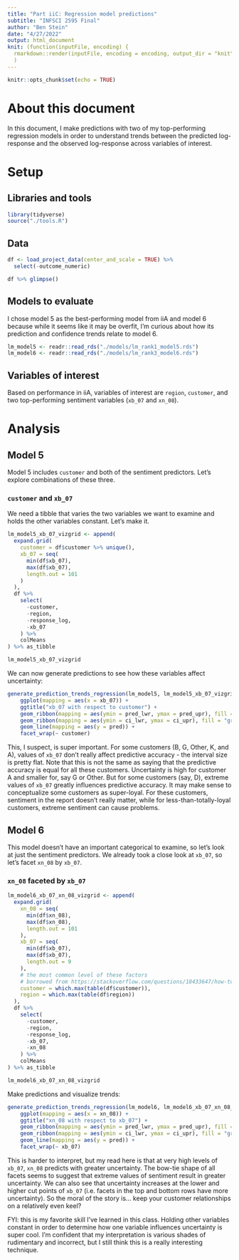```yaml
---
title: "Part iiC: Regression model predictions"
subtitle: "INFSCI 2595 Final"
author: "Ben Stein"
date: "4/27/2022"
output: html_document
knit: (function(inputFile, encoding) {
  rmarkdown::render(inputFile, encoding = encoding, output_dir = "knit") }
  )
---
```


```r
knitr::opts_chunk$set(echo = TRUE)
```

# About this document

In this document, I make predictions with two of my top-performing regression models in order to understand trends between the predicted log-response and the observed log-response across variables of interest.

# Setup

## Libraries and tools

```r
library(tidyverse)
source("./tools.R")
```

## Data

```r
df <- load_project_data(center_and_scale = TRUE) %>%
  select(-outcome_numeric)

df %>% glimpse()
```

## Models to evaluate

I chose model 5 as the best-performing model from iiA and model 6 because while it seems like it may be overfit, I'm curious about how its prediction and confidence trends relate to model 6.

```r
lm_model5 <- readr::read_rds("./models/lm_rank1_model5.rds")
lm_model6 <- readr::read_rds("./models/lm_rank3_model6.rds")
```

## Variables of interest

Based on performance in iiA, variables of interest are `region`, `customer`, and two top-performing sentiment variables (`xb_07` and `xn_08`).

# Analysis

## Model 5

Model 5 includes `customer` and both of the sentiment predictors. Let's explore combinations of these three.

### `customer` and `xb_07`

We need a tibble that varies the two variables we want to examine and holds the other variables constant. Let's make it.

```r
lm_model5_xb_07_vizgrid <- append(
  expand.grid(
    customer = df$customer %>% unique(),
    xb_07 = seq(
      min(df$xb_07),
      max(df$xb_07),
      length.out = 101
    )
  ),
  df %>%
    select(
      -customer,
      -region,
      -response_log,
      -xb_07
    ) %>%
    colMeans
) %>% as_tibble

lm_model5_xb_07_vizgrid
```

We can now generate predictions to see how these variables affect uncertainty:

```r
generate_prediction_trends_regression(lm_model5, lm_model5_xb_07_vizgrid) %>%
    ggplot(mapping = aes(x = xb_07)) + 
    ggtitle("xb_07 with respect to customer") +
    geom_ribbon(mapping = aes(ymin = pred_lwr, ymax = pred_upr), fill = "orange") +
    geom_ribbon(mapping = aes(ymin = ci_lwr, ymax = ci_upr), fill = "gray") +
    geom_line(mapping = aes(y = pred)) +
    facet_wrap(~ customer)
```

This, I suspect, is super important. For some customers (B, G, Other, K, and A), values of `xb_07` don't really affect predictive accuracy - the interval size is pretty flat. Note that this is not the same as saying that the predictive accuracy is equal for all these customers. Uncertainty is high for customer A and smaller for, say G or Other. But for some customers (say, D), extreme values of `xb_07` greatly influences predictive accuracy. It may make sense to conceptualize some customers as super-loyal. For these customers, sentiment in the report doesn't really matter, while for less-than-totally-loyal customers, extreme sentiment can cause problems. 

## Model 6

This model doesn't have an important categorical to examine, so let's look at just the sentiment predictors. We already took a close look at `xb_07`, so let's facet `xn_08` by `xb_07`.

### `xn_08` faceted by `xb_07`

```r
lm_model6_xb_07_xn_08_vizgrid <- append(
  expand.grid(
    xn_08 = seq(
      min(df$xn_08),
      max(df$xn_08),
      length.out = 101
    ),
    xb_07 = seq(
      min(df$xb_07),
      max(df$xb_07),
      length.out = 9
    ),
    # the most common level of these factors
    # borrowed from https://stackoverflow.com/questions/18433647/how-to-get-the-most-frequent-level-of-a-categorical-variable-in-r
    customer = which.max(table(df$customer)),
    region = which.max(table(df$region))
  ),
  df %>%
    select(
      -customer,
      -region,
      -response_log,
      -xb_07,
      -xn_08
    ) %>%
    colMeans
) %>% as_tibble

lm_model6_xb_07_xn_08_vizgrid
```

Make predictions and visualize trends:

```r
generate_prediction_trends_regression(lm_model6, lm_model6_xb_07_xn_08_vizgrid) %>%
    ggplot(mapping = aes(x = xn_08)) + 
    ggtitle("xn_08 with respect to xb_07") +
    geom_ribbon(mapping = aes(ymin = pred_lwr, ymax = pred_upr), fill = "orange") +
    geom_ribbon(mapping = aes(ymin = ci_lwr, ymax = ci_upr), fill = "gray") +
    geom_line(mapping = aes(y = pred)) +
    facet_wrap(~ xb_07)
```

This is harder to interpret, but my read here is that at very high levels of `xb_07`, `xn_08` predicts with greater uncertainty. The bow-tie shape of all facets seems to suggest that extreme values of sentiment result in greater uncertainty. We can also see that uncertainty increases at the lower and higher cut points of `xb_07` (i.e. facets in the top and bottom rows have more uncertainty). So the moral of the story is... keep your customer relationships on a relatively even keel? 

FYI: this is my favorite skill I've learned in this class. Holding other variables constant in order to determine how one variable influences uncertainty is super cool. I'm confident that my interpretation is various shades of rudimentary and incorrect, but I still think this is a really interesting technique.